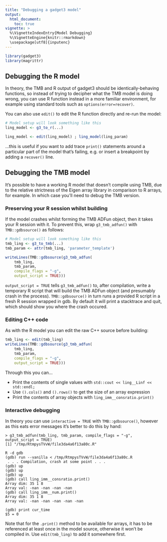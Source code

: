 ```yaml
---
title: "Debugging a gadget3 model"
output:
  html_document:
    toc: true
vignette: >
  %\VignetteIndexEntry{Model Debugging}
  %\VignetteEngine{knitr::rmarkdown}
  \usepackage[utf8]{inputenc}
---
```


```r
library(gadget3)
library(magrittr)
```

## Debugging the R model

In theory, the TMB and R output of gadget3 should be identically-behaving
functions, so instead of trying to decipher what the TMB model is doing wrong,
you can use R function instead in a more familiar environment, for example
using standard tools such as ``options(error=recover)``.

You can also use ``edit()`` to edit the R function directly and re-run the
model:

```r
# Model setup will look something like this
ling_model <- g3_to_r(...)

ling_model <- edit(ling_model) ; ling_model(ling_param)
```

...this is useful if you want to add trace ``print()`` statements around a
particular part of the model that's failing, e.g. or insert a breakpoint by
adding a ``recover()`` line.

## Debugging the TMB model

It's possible to have a working R model that doesn't compile using TMB, due to
the relative strictness of the Eigen array library in comparison to R arrays,
for example. In which case you'll need to debug the TMB version.

### Preserving your R session whilst building

If the model crashes whilst forming the TMB ADFun object, then it takes your R
session with it. To prevent this, wrap ``g3_tmb_adfun()`` with
``TMB::gdbsource()`` as follows:

```r
# Model setup will look something like this
tmb_ling <- g3_to_tmb(...)
tmb_param <- attr(tmb_ling, 'parameter_template')

writeLines(TMB::gdbsource(g3_tmb_adfun(
    tmb_ling,
    tmb_param,
    compile_flags = "-g",
    output_script = TRUE)))
```

``output_script = TRUE`` tells ``g3_tmb_adfun()`` to, after compilation, write
a temporary R script that will build the TMB ADFun object (and presumably crash
in the process). ``TMB::gdbsource()`` in turn runs a provided R script in a
fresh R session wrapped in gdb. By default it will print a stacktrace and quit,
which should show you where the crash occured.

### Editing C++ code

As with the R model you can edit the raw C++ source before building:

```r
tmb_ling <- edit(tmb_ling)
writeLines(TMB::gdbsource(g3_tmb_adfun(
    tmb_ling,
    tmb_param,
    compile_flags = "-g",
    output_script = TRUE)))
```

Through this you can...

* Print the contents of single values with ``std::cout << ling__Linf << std::endl;``
* Use ``().cols()`` and ``().rows()`` to get the size of an array expression
* Print the contents of array objects with ``ling_imm__consratio.print()``

### Interactive debugging

In theory you can use ``interactive = TRUE`` with ``TMB::gdbsource()``, however
as this eats error messages it's better to do this by hand:

```
> g3_tmb_adfun(tmb_ling, tmb_param, compile_flags = "-g", output_script = TRUE)
[1] "/tmp/RtmpysTVvW/file3da4a6f13a80c.R"

R -d gdb
(gdb) run --vanilla < /tmp/RtmpysTVvW/file3da4a6f13a80c.R
 . . . Compilation, crash at some point . . .
(gdb) up
(gdb) up
(gdb) up
(gdb) call ling_imm__consratio.print()
Array dim: 35 1 8
Array val: -nan -nan -nan -nan
(gdb) call ling_imm__num.print()
Array dim: 35 1 8
Array val: -nan -nan -nan -nan -nan

(gdb) print cur_time
$5 = 0
```

Note that for the ``.print()`` method to be available for arrays, it has to be
referenced at least once in the model source, otherwise it won't be compiled
in. Use ``edit(tmb_ling)`` to add it somewhere first.
